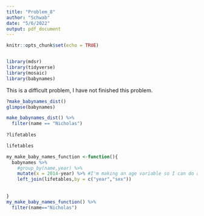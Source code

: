 ```yaml
---
title: "Problem_8"
author: "Schwab"
date: "5/6/2022"
output: pdf_document
---
```


```r
knitr::opts_chunk$set(echo = TRUE)


library(mdsr)
library(tidyverse)
library(mosaic)
library(babynames)

```

This is a difficult problem, I have not finished this problem. 

```r
?make_babynames_dist()
glimpse(babynames)
```

```r
make_babynames_dist() %>%
  filter(name == "Nicholas")
  
?lifetables

lifetables
```

```r

my_make_baby_names_function <-function(){
  babynames %>%
    #group_by(name,year) %>%
    mutate(x = 2014-year) %>% #I'm making an age variable so I can do a join with "lifetables"
    left_join(lifetables,by = c("year","sex"))
    
  
}
my_make_baby_names_function() %>%
  filter(name=="Nicholas")

```